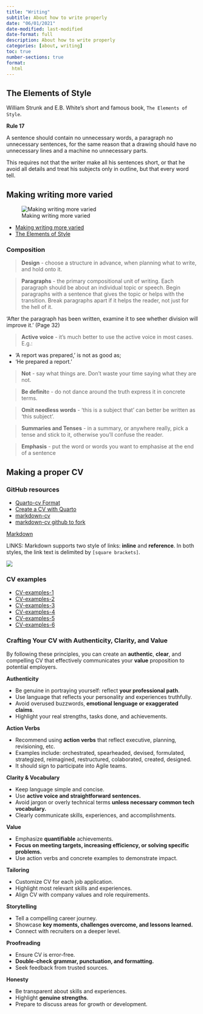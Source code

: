 ```yaml
---
title: "Writing"
subtitle: About how to write properly
date: "06/01/2021"
date-modified: last-modified
date-format: full
description: About how to write properly
categories: [about, writing]
toc: true
number-sections: true
format:
  html
---
```


## The Elements of Style

 William Strunk and E.B. White’s short and famous book, ``The Elements of Style``.

::: {.summary}
**Rule 17**

A sentence should contain no unnecessary words, a paragraph no unnecessary sentences, for the same reason that a drawing should have no unnecessary lines and a machine no unnecessary parts.

This requires not that the writer make all his sentences short, or that he avoid all details and treat his subjects only in outline, but that every word tell.

:::

## Making writing more varied

![Making writing more varied](/images/about/Gary-Provost-Sentence-Strcture.png)

- [Making writing more varied](https://pwdpr.com/making-writing-more-varied){.external}
- [The Elements of Style](https://www.crockford.com/style.html){.external}

### Composition

> **Design** - choose a structure in advance, when planning what to write, and hold onto it.

> **Paragraphs** - the primary compositional unit of writing. Each paragraph should be about an individual topic or speech. Begin paragraphs with a sentence that gives the topic or helps with the transition. Break paragraphs apart if it helps the reader, not just for the hell of it.

'After the paragraph has been written, examine it to see whether division will improve it.' (Page 32)

> **Active voice** - it's much better to use the active voice in most cases. E.g.:

- 'A report was prepared,' is not as good as;
- 'He prepared a report.'

> **Not** - say what things are. Don't waste your time saying what they are not.

> **Be definit**e - do not dance around the truth express it in concrete terms.

> **Omit needless words** - 'this is a subject that' can better be written as 'this subject'.

> **Summaries and Tenses** - in a summary, or anywhere really, pick a tense and stick to it, otherwise you'll confuse the reader.

> **Emphasis** - put the word or words you want to emphasise at the end of a sentence

## Making a proper CV

### GitHub resources

- [Quarto-cv Format](https://github.com/mps9506/quarto-cv/){.external target='_blank'}
- [Create a CV with Quarto](http://archive.schochastics.net/post/create-a-cv-with-quarto/){.external target='_blank'}
- [markdown-cv](https://elipapa.github.io/markdown-cv/){.external target='_blank'}
- [markdown-cv github to fork](https://github.com/elipapa/markdown-cv?tab=readme-ov-file){.external target='_blank'}


::: {.column-margin}

[Markdown](https://daringfireball.net/projects/markdown/syntax#link){.external target='_blank'}

LINKS: Markdown supports two style of links: **inline** and **reference**. In both styles, the link text is delimited by `[square brackets]`.

![](/images/learning/md-insert-variable.jpg)


:::

### CV examples

- [CV-examples-1](/images/learning/CV-examples/cv-example-1.jpg){.external target='_blank'}
- [CV-examples-2](/images/learning/CV-examples/cv-example-2.jpg){.external target='_blank'}
- [CV-examples-3](/images/learning/CV-examples/cv-example-3.jpg){.external target='_blank'}
- [CV-examples-4](/images/learning/CV-examples/cv-example-4.jpg){.external target='_blank'}
- [CV-examples-5](/images/learning/CV-examples/cv-example-5.jpg){.external target='_blank'}
- [CV-examples-6](/images/learning/CV-examples/cv-example-6.jpg){.external target='_blank'}



### Crafting Your CV with Authenticity, Clarity, and Value

By following these principles, you can create an **authentic**, **clear**, and compelling CV that effectively communicates your **value** proposition to potential employers.

**Authenticity**

- Be genuine in portraying yourself: reflect **your professional path**.
- Use language that reflects your personality and experiences truthfully.
- Avoid overused buzzwords, **emotional lenguage or exaggerated claims**.
- Highlight your real strengths, tasks done, and achievements.

**Action Verbs**

- Recommend using **action verbs** that reflect executive, planning, revisioning, etc.
- Examples include: orchestrated, spearheaded, devised, formulated, strategized, reimagined, restructured, colaborated, created, designed.
- It should sign to participate into Agile teams.


**Clarity & Vocabulary**

- Keep language simple and concise.
- Use **active voice and straightforward sentences.**
- Avoid jargon or overly technical terms **unless necessary common tech vocabulary.**
- Clearly communicate skills, experiences, and accomplishments.

**Value**

- Emphasize **quantifiable** achievements.
- **Focus on meeting targets, increasing efficiency, or solving specific problems.**
- Use action verbs and concrete examples to demonstrate impact.

**Tailoring**

- Customize CV for each job application.
- Highlight most relevant skills and experiences.
- Align CV with company values and role requirements.

**Storytelling**

- Tell a compelling career journey.
- Showcase **key moments, challenges overcome, and lessons learned.**
- Connect with recruiters on a deeper level.

**Proofreading**

- Ensure CV is error-free.
- **Double-check grammar, punctuation, and formatting.**
- Seek feedback from trusted sources.

**Honesty**

- Be transparent about skills and experiences.
- Highlight **genuine strengths**.
- Prepare to discuss areas for growth or development.




